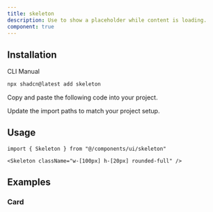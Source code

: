 ```yaml
---
title: skeleton
description: Use to show a placeholder while content is loading.
component: true
---
```


<ComponentPreview name="skeleton-1" description="A skeleton component." />

## Installation

<Tabs>

<TabsList>
  <TabsTrigger value="cli">CLI</TabsTrigger>
  <TabsTrigger value="manual">Manual</TabsTrigger>
</TabsList>
<TabsContent value="cli">

```bash
npx shadcn@latest add skeleton
```

</TabsContent>

<TabsContent value="manual">

<Steps>

<Step>Copy and paste the following code into your project.</Step>

<ComponentSource name="skeleton" />

<Step>Update the import paths to match your project setup.</Step>

</Steps>

</TabsContent>

</Tabs>

## Usage

```tsx
import { Skeleton } from "@/components/ui/skeleton"
```

```tsx
<Skeleton className="w-[100px] h-[20px] rounded-full" />
```

## Examples

### Card

<ComponentPreview
  name="skeleton-2"
  description="A card with skeleton showing a loading state."
/>
